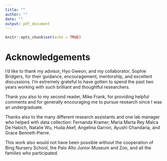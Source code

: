 ```yaml
---
title: ""
author: ""
date: ""
output: pdf_document
---
```


```r
knitr::opts_chunk$set(echo = TRUE)
```

# Acknowledgements

I'd like to thank my advisor, Hyo Gweon, and my collaborator, Sophie Bridgers, for their guidance, encouragement, mentorship, and excellent discussions. I'm extremely grateful to have gotten to spend the past two years working with such brilliant and thoughtful researchers. 

Thank you also to my second reader, Mike Frank, for providing helpful comments and for generally encouraging me to pursue research since I was an undergraduate. 

Thanks also to the many different research assistants and one lab manager who helped with data collection: Fernanda Kramer, Maria Marta Rey Malca De Habich, Natalie Wu, Huda Akef, Angelina Garron, Ayushi Chandaria, and Grace Bennett-Pierre. 

This work also would not have been possible without the cooperation of Bing Nursery School, the Palo Alto Junior Museum and Zoo, and all the families who participated. 



